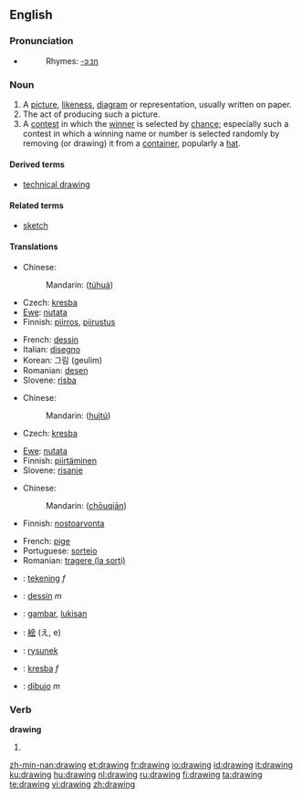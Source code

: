 ==English==

===Pronunciation===
* {{audio|en-us-drawing.ogg|Audio (US)}}
*: Rhymes: [[Rhymes:English:-ɔːɪŋ|-ɔːɪŋ]]

===Noun===
{{wikipedia}}
{{en-noun}}

# A [[picture]], [[likeness]], [[diagram]] or representation, usually written on paper.
# The act of producing such a picture.
# A [[contest]] in which the [[winner]] is selected by [[chance]]; especially such a contest in which a winning name or number is selected randomly by removing (or drawing) it from a [[container]], popularly a [[hat]].

====Derived terms====
* [[technical drawing]]

====Related terms====
* [[sketch]]

====Translations====
{{trans-top|picture, likeness, diagram or representation}}
* Chinese:
*: Mandarin: {{zh-ts|[[圖]][[畫]]|[[图]][[画]]}} ([[tú]][[huà]])
* Czech: [[kresba]] {{f}}
* [[Ewe]]: [[nutata]]
* Finnish: [[piirros]], [[piirustus]]
{{trans-mid}}
* French: [[dessin]] {{m}}
* Italian: [[disegno]] {{m}}
* Korean: 그림 (geulim)
* Romanian: [[desen]] {{n}}
* Slovene: [[risba]] {{f}}
{{trans-bottom}}

{{trans-top|act of producing a picture}}
* Chinese:
*: Mandarin: {{zh-ts|[[繪]][[圖]]|[[绘]][[图]]}} ([[huì]][[tú]])
* Czech: [[kresba]] {{f}}
{{trans-mid}}
* [[Ewe]]: [[nutata]]
* Finnish: [[piirtäminen]]
* Slovene: [[risanje]] {{n}}
{{trans-bottom}}

{{trans-top|contest where the winner is selected by chance}}
* Chinese:
*: Mandarin: {{zh-ts|[[抽]][[籤]]|[[抽]][[签]]}} ([[chōu]][[qiān]])
* Finnish: [[nostoarvonta]]
{{trans-mid}}
* French: [[pige]] {{f}}
* Portuguese: [[sorteio]] {{m}}
* Romanian: [[tragere (la sorţi)]] {{f}}
{{trans-bottom}}

{{checktrans-top}}
* {{ttbc|Dutch}}: [[tekening]] ''f''
* {{ttbc|French}}: [[dessin]] ''m''
* {{ttbc|Indonesian}}: [[gambar]], [[lukis|lukisan]]
{{checktrans-mid}}
* {{ttbc|Japanese}}: [[絵]] (え, e)
* {{ttbc|Polish}}: [[rysunek]]
* {{ttbc|Slovak}}: [[kresba]] ''f''
* {{ttbc|Spanish}}: [[dibujo]] ''m''
{{checktrans-bottom}}

===Verb===
'''drawing'''

# {{present participle of|[[draw]]}}

[[zh-min-nan:drawing]]
[[et:drawing]]
[[fr:drawing]]
[[io:drawing]]
[[id:drawing]]
[[it:drawing]]
[[ku:drawing]]
[[hu:drawing]]
[[nl:drawing]]
[[ru:drawing]]
[[fi:drawing]]
[[ta:drawing]]
[[te:drawing]]
[[vi:drawing]]
[[zh:drawing]]